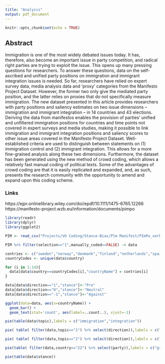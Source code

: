 ```yaml
---
title: "Analysis"
output: pdf_document
---
```


```r
knitr::opts_chunk$set(echo = TRUE)
```

## Abstract

Immigration is one of the most widely debated issues today. It has, therefore, also become an important issue in party competition, and radical right parties are trying to exploit the issue. This opens up many pressing questions for researchers. To answer these questions, data on the self-ascribed and unified party positions on immigration and immigrant integration issues is needed. So far, researchers have relied on expert survey data, media analysis data and ‘proxy’ categories from the Manifesto Project Dataset. However, the former two only give the mediated party position, and the latter relies on proxies that do not specifically measure immigration. The new dataset presented in this article provides researchers with party positions and saliency estimates on two issue dimensions – immigration and immigrant integration – in 14 countries and 43 elections. Deriving the data from manifestos enables the provision of parties’ unified and unfiltered immigration positions for countries and time points not covered in expert surveys and media studies, making it possible to link immigration and immigrant integration positions and saliency scores to other issue areas covered in the Manifesto Project Dataset. Well-established criteria are used to distinguish between statements on (1) immigration control and (2) immigrant integration. This allows for a more fine-grained analysis along these two dimensions. Furthermore, the dataset has been generated using the new method of crowd coding, which allows a relatively fast manual coding of political texts. Some of the advantages of crowd coding are that it is easily replicated and expanded, and, as such, presents the research community with the opportunity to amend and expand upon this coding scheme.

### Links
https://ejpr.onlinelibrary.wiley.com/doi/epdf/10.1111/1475-6765.12266
https://manifesto-project.wzb.eu/information/documents/pimpo

```r
library(readr)
library(dplyr)
library(ggplot2)
```

```r
PIM <- read_csv("Projects/VU Coding/Stance-Bias/Plm Manifest/PImPo_verbatim.csv")
```

```r
PIM %>% filter(selection=="1",manually_coded==FALSE) -> data

contries <- c("sweden","norway","denmank","finland","netherlands","spain","germany","austria","switzerland","ireland","usa","canada","australia","new zealand")
countryCodes <- unique(data$country)

for (i in 1:14){
  data[data$country==countryCodes[i],"countryName"] = contries[i]
}

data[data$direction=="1","stance"]<-"Pro"
data[data$direction=="0","stance"]<-"Neutral"
data[data$direction=="-1","stance"]<-"Against"
```

```r
ggplot(data=data, aes(x=countryName)) +
  geom_bar() +
  geom_text(stat='count', aes(label=..count..), vjust=-1)

pie(table(data$topic),labels = c("immigration","integration"))

pie( table( filter(data,topic=="1") %>% select(direction)),labels = c("against","neutral","pro"),main = "Stance against immigration")

pie( table( filter(data,topic=="2") %>% select(direction)),labels = c("against","neutral","pro"),main = "Stance against integration")

pie(table( filter(data,country=="22") %>% select(party)),labels = c("green left","socialist party","labour party","d66","VVD","christian democrat appeal","christian union","party of freedom","party of the animals","reformed political party"))

pie(table(data$stance))
```